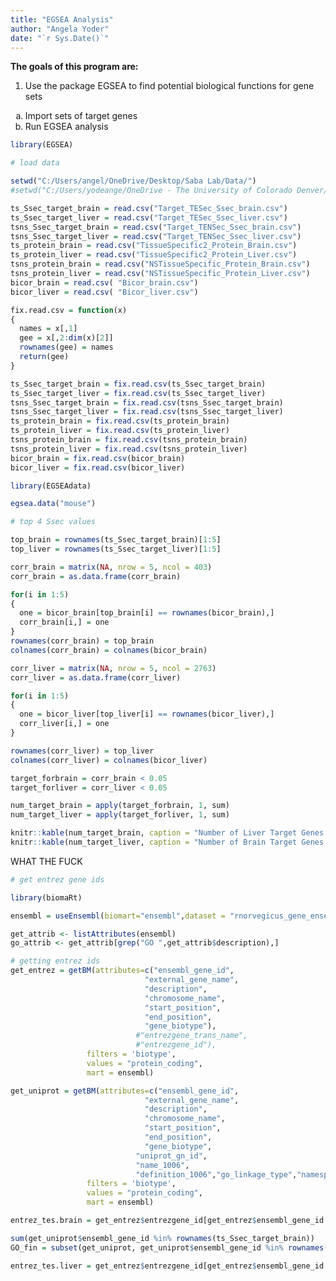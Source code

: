 ```yaml
---
title: "EGSEA Analysis"
author: "Angela Yoder"
date: "`r Sys.Date()`"
---
```


**The goals of this program are:**

1. Use the package EGSEA to find potential biological functions for gene sets
a. Import sets of target genes
b. Run EGSEA analysis


```r

library(EGSEA)

# load data

setwd("C:/Users/angel/OneDrive/Desktop/Saba Lab/Data/")
#setwd("C:/Users/yodeange/OneDrive - The University of Colorado Denver/Saba Lab/Data")

ts_Ssec_target_brain = read.csv("Target_TESec_Ssec_brain.csv")
ts_Ssec_target_liver = read.csv("Target_TESec_Ssec_liver.csv")
tsns_Ssec_target_brain = read.csv("Target_TENSec_Ssec_brain.csv")
tsns_Ssec_target_liver = read.csv("Target_TENSec_Ssec_liver.csv")
ts_protein_brain = read.csv("TissueSpecific2_Protein_Brain.csv")
ts_protein_liver = read.csv("TissueSpecific2_Protein_Liver.csv")
tsns_protein_brain = read.csv("NSTissueSpecific_Protein_Brain.csv")
tsns_protein_liver = read.csv("NSTissueSpecific_Protein_Liver.csv")
bicor_brain = read.csv( "Bicor_brain.csv")
bicor_liver = read.csv( "Bicor_liver.csv")

fix.read.csv = function(x)
{
  names = x[,1]
  gee = x[,2:dim(x)[2]]
  rownames(gee) = names
  return(gee)
}

ts_Ssec_target_brain = fix.read.csv(ts_Ssec_target_brain)
ts_Ssec_target_liver = fix.read.csv(ts_Ssec_target_liver)
tsns_Ssec_target_brain = fix.read.csv(tsns_Ssec_target_brain)
tsns_Ssec_target_liver = fix.read.csv(tsns_Ssec_target_liver)
ts_protein_brain = fix.read.csv(ts_protein_brain)
ts_protein_liver = fix.read.csv(ts_protein_liver)
tsns_protein_brain = fix.read.csv(tsns_protein_brain)
tsns_protein_liver = fix.read.csv(tsns_protein_liver)
bicor_brain = fix.read.csv(bicor_brain)
bicor_liver = fix.read.csv(bicor_liver)


```

```r

library(EGSEAdata)

egsea.data("mouse")

```

```r

# top 4 Ssec values

top_brain = rownames(ts_Ssec_target_brain)[1:5]
top_liver = rownames(ts_Ssec_target_liver)[1:5]

corr_brain = matrix(NA, nrow = 5, ncol = 403)
corr_brain = as.data.frame(corr_brain)

for(i in 1:5)
{
  one = bicor_brain[top_brain[i] == rownames(bicor_brain),]
  corr_brain[i,] = one
}
rownames(corr_brain) = top_brain
colnames(corr_brain) = colnames(bicor_brain)

corr_liver = matrix(NA, nrow = 5, ncol = 2763)
corr_liver = as.data.frame(corr_liver)

for(i in 1:5)
{
  one = bicor_liver[top_liver[i] == rownames(bicor_liver),]
  corr_liver[i,] = one
}

rownames(corr_liver) = top_liver
colnames(corr_liver) = colnames(bicor_liver)

target_forbrain = corr_brain < 0.05
target_forliver = corr_liver < 0.05

num_target_brain = apply(target_forbrain, 1, sum)
num_target_liver = apply(target_forliver, 1, sum)

knitr::kable(num_target_brain, caption = "Number of Liver Target Genes for Each Top Ssec Brain")
knitr::kable(num_target_liver, caption = "Number of Brain Target Genes for Each Top Ssec Liver")

```

WHAT THE FUCK

```r
# get entrez gene ids

library(biomaRt)

ensembl = useEnsembl(biomart="ensembl",dataset = "rnorvegicus_gene_ensembl")

get_attrib <- listAttributes(ensembl)
go_attrib <- get_attrib[grep("GO ",get_attrib$description),]

# getting entrez ids
get_entrez = getBM(attributes=c("ensembl_gene_id",
                              "external_gene_name",
                              "description",
                              "chromosome_name",
                              "start_position",
                              "end_position",
                              "gene_biotype"),
                            #"entrezgene_trans_name",
                            #"entrezgene_id"),
                 filters = 'biotype',
                 values = "protein_coding",
                 mart = ensembl)

get_uniprot = getBM(attributes=c("ensembl_gene_id",
                              "external_gene_name",
                              "description",
                              "chromosome_name",
                              "start_position",
                              "end_position",
                              "gene_biotype",
                            "uniprot_gn_id",
                            "name_1006",
                            "definition_1006","go_linkage_type","namespace_1003"),
                 filters = 'biotype',
                 values = "protein_coding",
                 mart = ensembl)

entrez_tes.brain = get_entrez$entrezgene_id[get_entrez$ensembl_gene_id %in% rownames(ts_Ssec_target_brain)]

sum(get_uniprot$ensembl_gene_id %in% rownames(ts_Ssec_target_brain))
GO_fin = subset(get_uniprot, get_uniprot$ensembl_gene_id %in% rownames(ts_Ssec_target_brain))

entrez_tes.liver = get_entrez$entrezgene_id[get_entrez$ensembl_gene_id %in% rownames(ts_Ssec_target_liver)]


```


